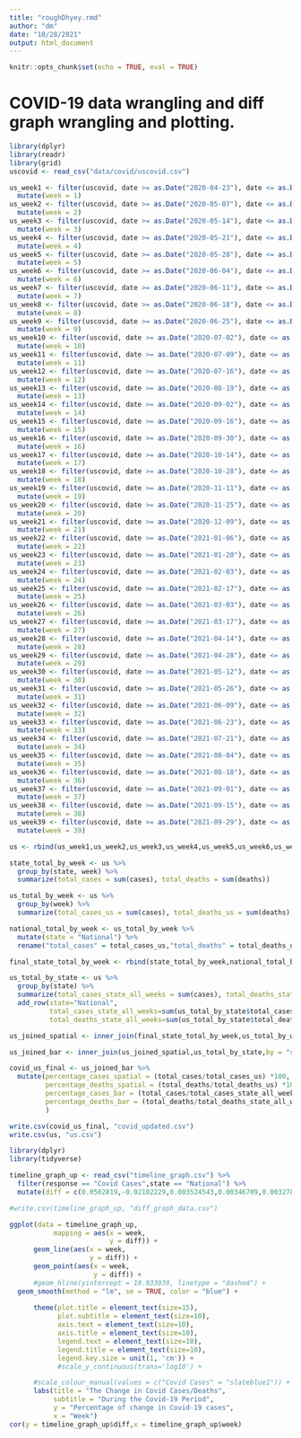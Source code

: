 ```yaml
---
title: "roughDhyey.rmd"
author: "dm"
date: "10/28/2021"
output: html_document
---
```


```r
knitr::opts_chunk$set(echo = TRUE, eval = TRUE)
```
# COVID-19 data wrangling and diff graph wrangling and plotting.


```r
library(dplyr)
library(readr)
library(grid)
uscovid <- read_csv("data/covid/uscovid.csv")
```

```r
us_week1 <- filter(uscovid, date >= as.Date("2020-04-23"), date <= as.Date("2020-05-05")) %>%
  mutate(week = 1)
us_week2 <- filter(uscovid, date >= as.Date("2020-05-07"), date <= as.Date("2020-05-12"))%>%
  mutate(week = 2)
us_week3 <- filter(uscovid, date >= as.Date("2020-05-14"), date <= as.Date("2020-05-19"))%>%
  mutate(week = 3)
us_week4 <- filter(uscovid, date >= as.Date("2020-05-21"), date <= as.Date("2020-05-26"))%>%
  mutate(week = 4)
us_week5 <- filter(uscovid, date >= as.Date("2020-05-28"), date <= as.Date("2020-06-02"))%>%
  mutate(week = 5)
us_week6 <- filter(uscovid, date >= as.Date("2020-06-04"), date <= as.Date("2020-06-09"))%>%
  mutate(week = 6)
us_week7 <- filter(uscovid, date >= as.Date("2020-06-11"), date <= as.Date("2020-06-16"))%>%
  mutate(week = 7)
us_week8 <- filter(uscovid, date >= as.Date("2020-06-18"), date <= as.Date("2020-06-23"))%>%
  mutate(week = 8)
us_week9 <- filter(uscovid, date >= as.Date("2020-06-25"), date <= as.Date("2020-06-30")) %>%
  mutate(week = 9)
us_week10 <- filter(uscovid, date >= as.Date("2020-07-02"), date <= as.Date("2020-07-07"))%>%
  mutate(week = 10)
us_week11 <- filter(uscovid, date >= as.Date("2020-07-09"), date <= as.Date("2020-07-14"))%>%
  mutate(week = 11)
us_week12 <- filter(uscovid, date >= as.Date("2020-07-16"), date <= as.Date("2020-07-21"))%>%
  mutate(week = 12)
us_week13 <- filter(uscovid, date >= as.Date("2020-08-19"), date <= as.Date("2020-08-31"))%>%
  mutate(week = 13)
us_week14 <- filter(uscovid, date >= as.Date("2020-09-02"), date <= as.Date("2020-09-14"))%>%
  mutate(week = 14)
us_week15 <- filter(uscovid, date >= as.Date("2020-09-16"), date <= as.Date("2020-09-28")) %>%
  mutate(week = 15)
us_week16 <- filter(uscovid, date >= as.Date("2020-09-30"), date <= as.Date("2020-10-12")) %>%
  mutate(week = 16)
us_week17 <- filter(uscovid, date >= as.Date("2020-10-14"), date <= as.Date("2020-10-26"))%>%
  mutate(week = 17)
us_week18 <- filter(uscovid, date >= as.Date("2020-10-28"), date <= as.Date("2020-11-09"))%>%
  mutate(week = 18)
us_week19 <- filter(uscovid, date >= as.Date("2020-11-11"), date <= as.Date("2020-11-23"))%>%
  mutate(week = 19)
us_week20 <- filter(uscovid, date >= as.Date("2020-11-25"), date <= as.Date("2020-12-07"))%>%
  mutate(week = 20)
us_week21 <- filter(uscovid, date >= as.Date("2020-12-09"), date <= as.Date("2020-12-21"))%>%
  mutate(week = 21)
us_week22 <- filter(uscovid, date >= as.Date("2021-01-06"), date <= as.Date("2021-01-18"))%>%
  mutate(week = 22)
us_week23 <- filter(uscovid, date >= as.Date("2021-01-20"), date <= as.Date("2021-02-01"))%>%
  mutate(week = 23)
us_week24 <- filter(uscovid, date >= as.Date("2021-02-03"), date <= as.Date("2021-02-15"))%>%
  mutate(week = 24)
us_week25 <- filter(uscovid, date >= as.Date("2021-02-17"), date <= as.Date("2021-03-01"))%>%
  mutate(week = 25)
us_week26 <- filter(uscovid, date >= as.Date("2021-03-03"), date <= as.Date("2021-03-15"))%>%
  mutate(week = 26)
us_week27 <- filter(uscovid, date >= as.Date("2021-03-17"), date <= as.Date("2021-03-29")) %>%
  mutate(week = 27) 
us_week28 <- filter(uscovid, date >= as.Date("2021-04-14"), date <= as.Date("2021-04-26")) %>%
  mutate(week = 28)
us_week29 <- filter(uscovid, date >= as.Date("2021-04-28"), date <= as.Date("2021-05-10")) %>%
  mutate(week = 29) 
us_week30 <- filter(uscovid, date >= as.Date("2021-05-12"), date <= as.Date("2021-05-24")) %>%
  mutate(week = 30)
us_week31 <- filter(uscovid, date >= as.Date("2021-05-26"), date <= as.Date("2021-06-07")) %>%
  mutate(week = 31)
us_week32 <- filter(uscovid, date >= as.Date("2021-06-09"), date <= as.Date("2021-06-21")) %>%
  mutate(week = 32)
us_week33 <- filter(uscovid, date >= as.Date("2021-06-23"), date <= as.Date("2021-07-05")) %>%
  mutate(week = 33) 
us_week34 <- filter(uscovid, date >= as.Date("2021-07-21"), date <= as.Date("2021-08-02")) %>%
  mutate(week = 34)
us_week35 <- filter(uscovid, date >= as.Date("2021-08-04"), date <= as.Date("2021-08-16")) %>%
  mutate(week = 35)
us_week36 <- filter(uscovid, date >= as.Date("2021-08-18"), date <= as.Date("2021-08-30")) %>%
  mutate(week = 36) 
us_week37 <- filter(uscovid, date >= as.Date("2021-09-01"), date <= as.Date("2021-09-13")) %>%
  mutate(week = 37)
us_week38 <- filter(uscovid, date >= as.Date("2021-09-15"), date <= as.Date("2021-09-27")) %>%
  mutate(week = 38)
us_week39 <- filter(uscovid, date >= as.Date("2021-09-29"), date <= as.Date("2021-10-11")) %>%
  mutate(week = 39)

us <- rbind(us_week1,us_week2,us_week3,us_week4,us_week5,us_week6,us_week7,us_week8,us_week9,us_week10,us_week11,us_week12,us_week13,us_week14,us_week15,us_week16,us_week17,us_week18,us_week19,us_week20,us_week21,us_week22,us_week23,us_week24,us_week25,us_week26,us_week27,us_week28,us_week29,us_week30,us_week31,us_week32,us_week33,us_week34,us_week35,us_week36,us_week37,us_week38,us_week39)

state_total_by_week <- us %>%
  group_by(state, week) %>%
  summarize(total_cases = sum(cases), total_deaths = sum(deaths))

us_total_by_week <- us %>%
  group_by(week) %>%
  summarize(total_cases_us = sum(cases), total_deaths_us = sum(deaths))

national_total_by_week <- us_total_by_week %>%
  mutate(state = "National") %>%
  rename("total_cases" = total_cases_us,"total_deaths" = total_deaths_us)

final_state_total_by_week <- rbind(state_total_by_week,national_total_by_week)

us_total_by_state <- us %>%
  group_by(state) %>%
  summarize(total_cases_state_all_weeks = sum(cases), total_deaths_state_all_weeks = sum(deaths)) %>%
  add_row(state="National",
          total_cases_state_all_weeks=sum(us_total_by_state$total_cases_state_all_weeks),
          total_deaths_state_all_weeks=sum(us_total_by_state$total_deaths_state_all_weeks))

us_joined_spatial <- inner_join(final_state_total_by_week,us_total_by_week,by = "week")

us_joined_bar <- inner_join(us_joined_spatial,us_total_by_state,by = "state")

covid_us_final <- us_joined_bar %>% 
  mutate(percentage_cases_spatial = (total_cases/total_cases_us) *100,
         percentage_deaths_spatial = (total_deaths/total_deaths_us) *100,
         percentage_cases_bar = (total_cases/total_cases_state_all_weeks) *100,
         percentage_deaths_bar = (total_deaths/total_deaths_state_all_weeks) *100
         )

write.csv(covid_us_final, "covid_updated.csv")
write.csv(us, "us.csv")
```

```r
library(dplyr)
library(tidyverse)

timeline_graph_up <- read_csv("timeline_graph.csv") %>%
  filter(response == "Covid Cases",state == "National") %>%
  mutate(diff = c(0.0502819,-0.02102229,0.003524543,0.00346709,0.003278399,0.00338682,0.003405226,0.004120342,0.005832997,0.007556452,0.00889334,0.01023633,0.1948606,0.02660811,0.0270676,0.03067617,0.03842486,0.05539291,0.09359305,0.1149099,0.1406222,0.2908593,0.12467,0.08348704,0.05102942,0.04244973,0.03846894,0.08787491,0.0341228,0.02320477,0.01348673,0.008044775,0.008935341,0.05086234,0.07038062,0.09734421,0.1046851,0.09571224,0.07334682))

#write.csv(timeline_graph_up, "diff_graph_data.csv")

ggplot(data = timeline_graph_up,
           mapping = aes(x = week,
                         y = diff)) +
      geom_line(aes(x = week,
                    y = diff)) +
      geom_point(aes(x = week,
                     y = diff)) +
      #geom_hline(yintercept = 19.933939, linetype = "dashed") +
  geom_smooth(method = "lm", se = TRUE, color = "blue") +
  
      theme(plot.title = element_text(size=15), 
            plot.subtitle = element_text(size=10),
            axis.text = element_text(size=10),
            axis.title = element_text(size=10),
            legend.text = element_text(size=10),
            legend.title = element_text(size=10),
            legend.key.size = unit(1, 'cm')) +
            #scale_y_continuous(trans='log10') +

      #scale_colour_manual(values = c("Covid Cases" = "slateblue1")) +
      labs(title = "The Change in Covid Cases/Deaths",
           subtitle = "During the Covid-19 Period",
           y = "Percentage of change in Covid-19 cases",
           x = "Week")
cor(y = timeline_graph_up$diff,x = timeline_graph_up$week)
```

